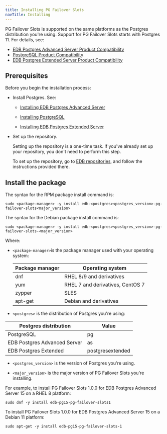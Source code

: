 ```yaml
---
title: Installing PG Failover Slots 
navTitle: Installing
---
```


PG Failover Slots is supported on the same platforms as the Postgres distribution you're using. Support for PG Failover Slots starts with Postgres 11. For details, see:

- [EDB Postgres Advanced Server Product Compatibility](https://www.enterprisedb.com/platform-compatibility#epas)
- [PostgreSQL Product Compatibility](https://www.enterprisedb.com/resources/platform-compatibility#pg)
- [EDB Postgres Extended Server Product Compatibility](https://www.enterprisedb.com/resources/platform-compatibility#epas_extended)

## Prerequisites

Before you begin the installation process:

- Install Postgres. See:
  - [Installing EDB Postgres Advanced Server](/epas/latest/installing/)

  - [Installing PostgreSQL](https://www.postgresql.org/download/) 

  - [Installing EDB Postgres Extended Server](/pge/latest/installing/)

- Set up the repository.

  Setting up the repository is a one-time task. If you've already set up your repository, you don't need to perform this step.

  To set up the repository, go to [EDB repositories](https://www.enterprisedb.com/repos-downloads), and follow the instructions provided there.

## Install the package

The syntax for the RPM package install command is:

```shell
sudo <package-manager> -y install edb-<postgres><postgres_version>-pg-failover-slots<major_version>
```

The syntax for the Debian package install command is:

```shell
sudo <package-manager> -y install edb-<postgres><postgres_version>-pg-failover-slots-<major_version>
```

Where: 
- `<package-manager>`is the package manager used with your operating system:

  | Package manager |             Operating system     |
  | --------------- | -------------------------------- |
  | dnf             | RHEL 8/9 and derivatives           |
  | yum             | RHEL 7 and derivatives, CentOS 7 |
  | zypper          | SLES                             |
  | apt-get         | Debian and derivatives           |

- `<postgres>` is the distribution of Postgres you're using:

 |    Postgres distribution     |   Value    |
 | ---------------------------- | ---------- |
 | PostgreSQL                   | pg         |
 | EDB Postgres Advanced Server | as         |
 | EDB Postgres Extended        | postgresextended |

- `<postgres_version>` is the version of Postgres you're using.

- `<major_version>` is the major version of PG Failover Slots you're installing. 

For example, to install PG Failover Slots 1.0.0 for EDB Postgres Advanced Server 15 on a RHEL 8 platform:

```shell
sudo dnf -y install edb-pg15-pg-failover-slots1
```

To install PG Failover Slots 1.0.0 for EDB Postgres Advanced Server 15 on a Debian 11 platform:

```shell
sudo apt-get -y install edb-pg15-pg-failover-slots-1
```

